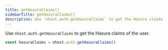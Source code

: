 ```yaml
---
title: getHasuraClaims()
sidebarTitle: getHasuraClaims()
description: Use `nhost.auth.getHasuraClaims` to get the Hasura claims of the user.
---
```


Use `nhost.auth.getHasuraClaims` to get the Hasura claims of the user.

```ts
const hasuraClaims = nhost.auth.getHasuraClaims()
```
